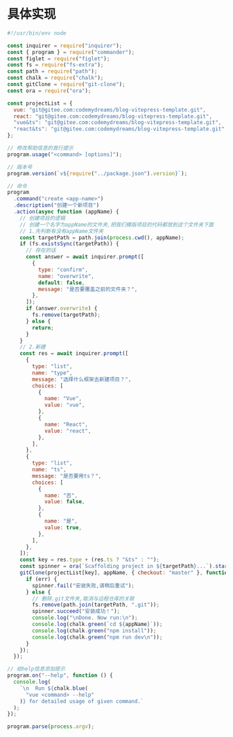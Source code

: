# 具体实现

```js
#!/usr/bin/env node

const inquirer = require("inquirer");
const { program } = require("commander");
const figlet = require("figlet");
const fs = require("fs-extra");
const path = require("path");
const chalk = require("chalk");
const gitClone = require("git-clone");
const ora = require("ora");

const projectList = {
  vue: "git@gitee.com:codemydreams/blog-vitepress-template.git",
  react: "git@gitee.com:codemydreams/blog-vitepress-template.git",
  "vue&ts": "git@gitee.com:codemydreams/blog-vitepress-template.git",
  "react&ts": "git@gitee.com:codemydreams/blog-vitepress-template.git",
};

// 修改帮助信息的首行提示
program.usage("<command> [options]");

// 版本号
program.version(`v${require("../package.json").version}`);

// 命令
program
  .command("create <app-name>")
  .description("创建一个新项目")
  .action(async function (appName) {
    // 创建项目的逻辑
    // 创建一个名字为appName的文件夹,把我们模版项目的代码都放到这个文件夹下面
    // 1.先判断有没有appName文件夹
    const targetPath = path.join(process.cwd(), appName);
    if (fs.existsSync(targetPath)) {
      // 存在的话
      const answer = await inquirer.prompt([
        {
          type: "confirm",
          name: "overwrite",
          default: false,
          message: "是否要覆盖之前的文件夹？",
        },
      ]);
      if (answer.overwrite) {
        fs.remove(targetPath);
      } else {
        return;
      }
    }
    // 2.新建
    const res = await inquirer.prompt([
      {
        type: "list",
        name: "type",
        message: "选择什么框架去新建项目？",
        choices: [
          {
            name: "Vue",
            value: "vue",
          },
          {
            name: "React",
            value: "react",
          },
        ],
      },
      {
        type: "list",
        name: "ts",
        message: "是否要用ts？",
        choices: [
          {
            name: "否",
            value: false,
          },
          {
            name: "是",
            value: true,
          },
        ],
      },
    ]);
    const key = res.type + (res.ts ? "&ts" : "");
    const spinner = ora(`Scaffolding project in ${targetPath}...`).start();
    gitClone(projectList[key], appName, { checkout: "master" }, function (err) {
      if (err) {
        spinner.fail("安装失败,请稍后重试");
      } else {
        // 删除.git文件夹,取消与远程仓库的关联
        fs.remove(path.join(targetPath, ".git"));
        spinner.succeed("安装成功！");
        console.log("\nDone. Now run:\n");
        console.log(chalk.green(`cd ${appName}`));
        console.log(chalk.green("npm install"));
        console.log(chalk.green("npm run dev\n"));
      }
    });
  });

// 给help信息添加提示
program.on("--help", function () {
  console.log(
    `\n  Run ${chalk.blue(
      "vue <command> --help"
    )} for detailed usage of given command.`
  );
});

program.parse(process.argv);

```

